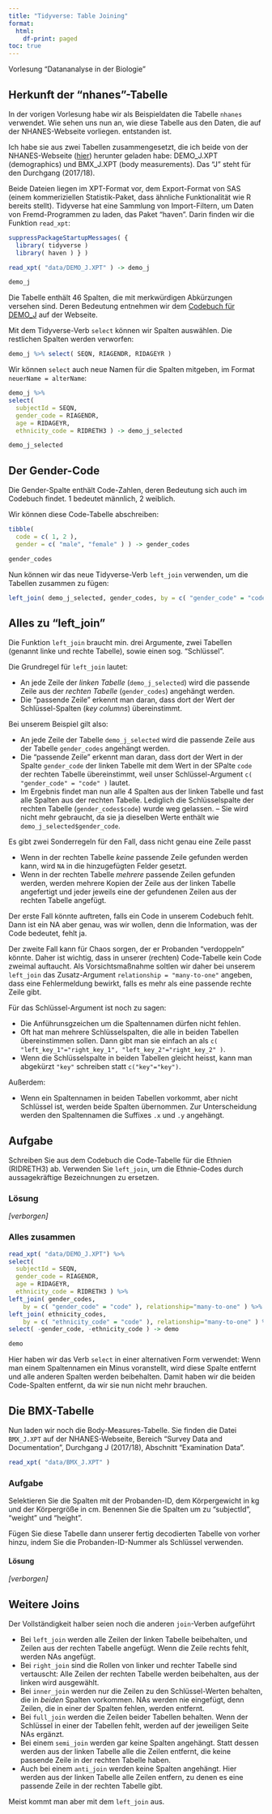 ```yaml
---
title: "Tidyverse: Table Joining"
format: 
  html:
    df-print: paged
toc: true
---
```


Vorlesung "Datananalyse in der Biologie"

## Herkunft der "nhanes"-Tabelle

In der vorigen Vorlesung habe wir als Beispieldaten die Tabelle `nhanes` verwendet. Wie 
sehen uns nun an, wie diese Tabelle aus den Daten, die auf der NHANES-Webseite vorliegen. 
entstanden ist.

Ich habe sie aus zwei Tabellen zusammengesetzt, die ich beide von der NHANES-Webseite 
([hier](https://wwwn.cdc.gov/nchs/nhanes/continuousnhanes/default.aspx?BeginYear=2017)) herunter geladen habe: DEMO_J.XPT (demographics) und BMX_J.XPT (body measurements). Das "J" steht für den Durchgang (2017/18).

Beide Dateien liegen im XPT-Format vor, dem Export-Format von SAS (einem kommeriziellen Statistik-Paket,
dass ähnliche Funktionalität wie R bereits stellt). Tidyverse hat eine Sammlung von Import-Filtern, um Daten
von Fremd-Programmen zu laden, das Paket "haven". Darin finden wir die Funktion `read_xpt`:

```r
suppressPackageStartupMessages( {
  library( tidyverse )
  library( haven ) } )

read_xpt( "data/DEMO_J.XPT" ) -> demo_j

demo_j
```

Die Tabelle enthält 46 Spalten, die mit merkwürdigen Abkürzungen versehen sind. Deren
Bedeutung entnehmen wir dem [Codebuch für DEMO_J](https://wwwn.cdc.gov/Nchs/Nhanes/2017-2018/DEMO_J.htm)
auf der Webseite.

Mit dem Tidyverse-Verb `select` können wir Spalten auswählen. Die restlichen Spalten werden verworfen:

```r
demo_j %>% select( SEQN, RIAGENDR, RIDAGEYR )
```

Wir können `select` auch neue Namen für die Spalten mitgeben, im Format `neuerName = alterName`:

```r
demo_j %>% 
select( 
  subjectId = SEQN, 
  gender_code = RIAGENDR, 
  age = RIDAGEYR, 
  ethnicity_code = RIDRETH3 ) -> demo_j_selected

demo_j_selected
```

## Der Gender-Code

Die Gender-Spalte enthält Code-Zahlen, deren Bedeutung sich auch im Codebuch findet.
1 bedeutet männlich, 2 weiblich.

Wir können diese Code-Tabelle abschreiben:

```r
tibble( 
  code = c( 1, 2 ),
  gender = c( "male", "female" ) ) -> gender_codes

gender_codes
```

Nun können wir das neue Tidyverse-Verb `left_join` verwenden, um die Tabellen zusammen zu fügen:

```r
left_join( demo_j_selected, gender_codes, by = c( "gender_code" = "code" ) )
```

## Alles zu "left_join"

Die Funktion `left_join` braucht min. drei Argumente, zwei Tabellen (genannt linke und rechte Tabelle), sowie einen sog. "Schlüssel". 

Die Grundregel für `left_join` lautet: 

- An jede Zeile der *linken Tabelle* (`demo_j_selected`) wird die passende Zeile aus der *rechten Tabelle* (`gender_codes`) angehängt werden.
- Die "passende Zeile" erkennt man daran, dass dort der Wert der Schlüssel-Spalten (*key columns*) übereinstimmt.

Bei unserem Beispiel gilt also:

- An jede Zeile der Tabelle `demo_j_selected` wird die passende Zeile aus der Tabelle `gender_codes` angehängt werden.
- Die "passende Zeile" erkennt man daran, dass dort der Wert in der Spalte `gender_code` der linken Tabelle mit dem Wert in der SPalte `code` der rechten Tabelle übereinstimmt, weil unser Schlüssel-Argument `c( "gender_code" = "code" )` lautet.
- Im Ergebnis findet man nun alle 4 Spalten aus der linken Tabelle und fast alle Spalten aus der rechten Tabelle. Lediglich die Schlüsselspalte der rechten Tabelle (`gender_codes$code`) wurde weg gelassen. -- Sie wird nicht mehr gebraucht, da sie ja dieselben Werte enthält wie `demo_j_selected$gender_code`.

Es gibt zwei Sonderregeln für den Fall, dass nicht genau eine Zeile passt

- Wenn in der rechten Tabelle *keine* passende Zeile gefunden werden kann, wird `NA` in die hinzugefügten Felder gesetzt.
- Wenn in der rechten Tabelle *mehrere* passende Zeilen gefunden werden, werden mehrere Kopien der Zeile aus der linken Tabelle angefertigt und jeder jeweils eine der gefundenen Zeilen aus der rechten Tabelle angefügt.

Der erste Fall könnte auftreten, falls ein Code in unserem Codebuch fehlt. Dann ist ein NA aber genau, was
wir wollen, denn die Information, was der Code bedeutet, fehlt ja.

Der zweite Fall kann für Chaos sorgen, der er Probanden "verdoppeln" könnte. Daher ist wichtig, dass in unserer (rechten) Code-Tabelle kein Code zweimal auftaucht. Als Vorsichtsmaßnahme soltlen wir daher bei unserem `left_join` das Zusatz-Argument `relationship = "many-to-one"` angeben, dass eine Fehlermeldung bewirkt, falls es mehr als eine passende rechte Zeile gibt. 

Für das Schlüssel-Argument ist noch zu sagen:

- Die Anführunsgzeichen um die Spaltennamen dürfen nicht fehlen.
- Oft hat man mehrere Schlüsselspalten, die alle in beiden Tabellen übereinstimmen sollen. Dann gibt man sie einfach an als `c( "left_key_1"="right_key_1", "left_key_2"="right_key_2" )`.
- Wenn die Schlüsselspalte in beiden Tabellen gleicht heisst, kann man abgekürzt `"key"` schreiben statt `c("key"="key")`.

Außerdem:

- Wenn ein Spaltennamen in beiden Tabellen vorkommt, aber nicht Schlüssel ist, werden beide
  Spalten übernommen. Zur Unterscheidung werden den Spaltennamen die Suffixes `.x` und `.y` angehängt.

## Aufgabe

Schreiben Sie aus dem Codebuch die Code-Tabelle für die Ethnien (RIDRETH3) ab. Verwenden Sie `left_join`, um die Ethnie-Codes durch aussagekräftige Bezeichnungen zu ersetzen.

### Lösung

*[verborgen]*
<!--

Hier ist die Code-Tabelle:

```r
tibble(
  code = c( 1, 2, 3, 4, 6, 7 ),
  ethnicity = c( "Mexican", "other Hispanic", "NH White", "NH Black",
     "NH Asian", "other/multi" ) ) -> ethnicity_codes

ethnicity_codes
```
Da man bei `tibble` die Daten spaltenweise angibt, kann man sich leicht vertun.
 
Die Funktion `tribble` erlaubt eine zeilenweise (rowwise) Angabe:
```r
tribble(
  ~code, ~ethnicity,
  1, "Mexican",
  2, "other Hispanic",
  3, "NH White",
  4, "NH Black",
  6, "NH Asian",
  7, "other/multi" ) -> ethnicity_codes

ethnicity_codes
```

Nun der `left_join`:

```r
left_join( demo_j_selected, ethnicity_codes, 
    by = c( "ethnicity_code" = "code" ), relationship="many-to-one" )
```

Beachten Sie, dass man diesen Befehl auch mit Pipes schreiben kann:

```r
demo_j_selected %>%
left_join( ethnicity_codes, 
    by = c( "ethnicity_code" = "code" ), relationship="many-to-one" )
```

-->

### Alles zusammen

```r
read_xpt( "data/DEMO_J.XPT") %>% 
select( 
  subjectId = SEQN, 
  gender_code = RIAGENDR, 
  age = RIDAGEYR, 
  ethnicity_code = RIDRETH3 ) %>%
left_join( gender_codes, 
    by = c( "gender_code" = "code" ), relationship="many-to-one" ) %>%
left_join( ethnicity_codes, 
    by = c( "ethnicity_code" = "code" ), relationship="many-to-one" ) %>%
select( -gender_code, -ethnicity_code ) -> demo

demo
```

Hier haben wir das Verb `select` in einer alternativen Form verwendet: Wenn man einem
Spaltennamen ein Minus voranstellt, wird diese Spalte entfernt und alle anderen Spalten
werden beibehalten. Damit haben wir die beiden Code-Spalten entfernt, da wir sie nun nicht mehr brauchen.

## Die BMX-Tabelle

Nun laden wir noch die Body-Measures-Tabelle. Sie finden die Datei `BMX_J.XPT` auf der NHANES-Webseite, Bereich "Survey Data and Documentation", Durchgang J (2017/18), Abschnitt "Examination Data".

```r
read_xpt( "data/BMX_J.XPT" )
```

### Aufgabe

Selektieren Sie die Spalten mit der Probanden-ID, dem Körpergewicht in kg und der Körpergröße in cm. Benennen Sie die Spalten um zu "subjectId", "weight" und "height".

Fügen Sie diese Tabelle dann unserer fertig decodierten Tabelle von vorher hinzu, indem Sie die
Probanden-ID-Nummer als Schlüssel verwenden.

#### Lösung

*[verborgen]*

<!--
Hier ist die Tabelle mit den gewünschten Spalten:

```r
read_xpt( "data/BMX_J.XPT" ) %>%
select( subjectId = SEQN, height = BMXHT, weight = BMXWT  ) -> bmx

bmx
```

Nun fügen wir die beiden Tabellen zusammen:

```r
left_join( demo, bmx, by="subjectId", relationship="one-to-one" ) -> nhanes

nhanes
```

Diesmal haben wir die Probanden-ID (subjectID, SEQN) als Schlüssel verwenden. Durch
das `relationship="one-to-one"` weisen wir R an, zu überprüfen, dass die Probanden-IDs
in beiden SPpalten eindeutig sind, also keine Probanden-ID mehrfach vorkommt, weder in 
der linken noch in der rechten Tabelle.

Nun haben wir die `nhanes`-Tabelle erstellt:

```r
nhanes
```
-->

## Weitere Joins

Der Vollständigkeit halber seien noch die anderen `join`-Verben aufgeführt

- Bei `left_join` werden alle Zeilen der linken Tabelle beibehalten, und Zeilen aus der rechten Tabelle angefügt. Wenn die Zeile rechts fehlt, werden NAs angefügt.
- Bei `right_join` sind die Rollen von linker und rechter Tabelle sind vertauscht: Alle Zeilen der rechten Tabelle werden beibehalten, aus der linken wird ausgewählt.
- Bei `inner_join` werden nur die Zeilen zu den Schlüssel-Werten behalten, die in *beiden* Spalten vorkommen. NAs werden nie eingefügt, denn Zeilen, die in einer der Spalten fehlen, werden entfernt.
- Bei `full_join` werden die Zeilen beider Tabellen behalten. Wenn der Schlüssel in einer der Tabellen fehlt, werden auf der jeweiligen Seite NAs ergänzt.
- Bei einem `semi_join` werden gar keine Spalten angehängt. Statt dessen werden aus der linken Tabelle alle die Zeilen entfernt, die keine passende Zeile in der rechten Tabelle haben.
- Auch bei einem `anti_join` werden keine Spalten angehängt. Hier werden aus der linken Tabelle alle Zeilen entfern, zu denen es eine passende Zeile in der rechten Tabelle gibt.
 
Meist kommt man aber mit dem `left_join` aus.

